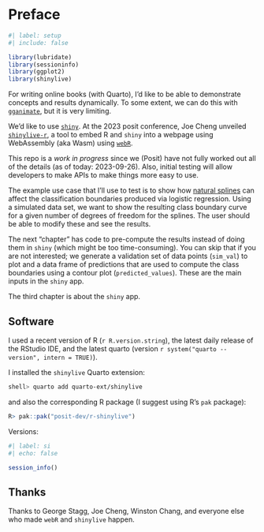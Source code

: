 # Preface {.unnumbered}

```r
#| label: setup
#| include: false

library(lubridate)
library(sessioninfo)
library(ggplot2)
library(shinylive)
```


For writing online books (with Quarto), I'd like to be able to demonstrate concepts and results dynamically. To some extent, we can do this with [`gganimate`](https://gganimate.com), but it is very limiting. 

We'd like to use [`shiny`](https://shiny.posit.co). At the 2023 posit conference, Joe Cheng unveiled [`shinylive-r`](https://github.com/posit-dev/shinylive), a tool to embed R and `shiny` into a webpage using WebAssembly (aka Wasm) using [`webR`](https://docs.r-wasm.org/webr/latest/). 

This repo is a _work in progress_ since we (Posit) have not fully worked out all of the details (as of today: 2023-09-26). Also, initial testing will allow developers to make APIs to make things more easy to use. 

The example use case that I'll use to test is to show how [natural splines](https://towardsdatascience.com/numerical-interpolation-natural-cubic-spline-52c1157b98ac) can affect the classification boundaries produced via logistic regression. Using a simulated data set, we want to show the resulting class boundary curve for a given number of degrees of freedom for the splines. The user should be able to modify these and see the results. 

The next "chapter" has code to pre-compute the results instead of doing them in `shiny` (which might be too time-consuming). You can skip that if you are not interested; we generate a validation set of data points (`sim_val`) to plot and a data frame of predictions that are used to compute the class boundaries using a contour plot (`predicted_values`). These are the main inputs in the `shiny` app. 

The third chapter is about the `shiny` app. 

## Software

I used a recent version of R (`r R.version.string`), the latest daily release of the RStudio IDE, and the latest quarto (version `r system("quarto --version", intern = TRUE)`). 

I installed the `shinylive` Quarto extension: 

```bash
shell> quarto add quarto-ext/shinylive
```

and also the corresponding R package (I suggest using R's `pak` package): 


```r
R> pak::pak("posit-dev/r-shinylive")
```

Versions: 

```r
#| label: si 
#| echo: false

session_info()
```

## Thanks

Thanks to George Stagg, Joe Cheng, Winston Chang, and everyone else who made `webR` and `shinylive` happen. 
